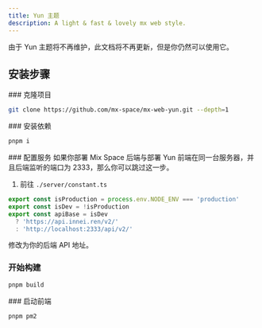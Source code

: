 ```yaml
---
title: Yun 主题
description: A light & fast & lovely mx web style.
---
```



<ToGithub repo="mx-space/mx-web-yun" />


<Callout type="warn">
由于 Yun 主题将不再维护，此文档将不再更新，但是你仍然可以使用它。
</Callout>


## 安装步骤
<Steps>
<Step>
### 克隆项目

```bash
git clone https://github.com/mx-space/mx-web-yun.git --depth=1
```
</Step>
<Step> 
### 安装依赖

```bash
pnpm i
```
</Step>
<Step>
### 配置服务

<Callout type="info">
如果你部署 Mix Space 后端与部署 Yun 前端在同一台服务器，并且后端监听的端口为 2333，那么你可以跳过这一步。
</Callout>

1. 前往 `./server/constant.ts`

```ts {3,4,5} filename="./server/constant.ts"
export const isProduction = process.env.NODE_ENV === 'production'
export const isDev = !isProduction
export const apiBase = isDev
  ? 'https://api.innei.ren/v2/'
  : 'http://localhost:2333/api/v2/'
```

修改为你的后端 API 地址。
</Step>
<Step>
### 开始构建

```bash
pnpm build
```
</Step>
<Step>
### 启动前端

```bash
pnpm pm2
```
</Step>
</Steps>